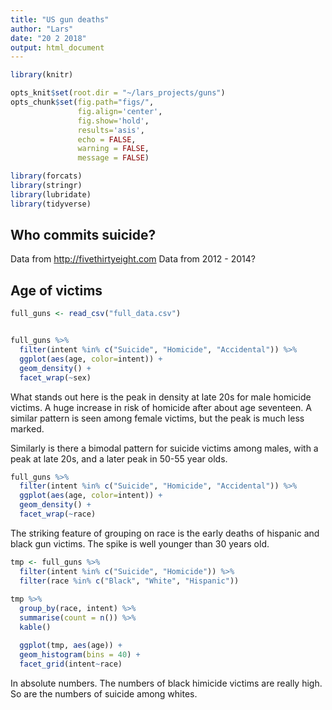 ```yaml
---
title: "US gun deaths"
author: "Lars"
date: "20 2 2018"
output: html_document
---
```


```r
library(knitr)

opts_knit$set(root.dir = "~/lars_projects/guns")
opts_chunk$set(fig.path="figs/",
               fig.align='center',
               fig.show='hold',
               results='asis',
               echo = FALSE,
               warning = FALSE,
               message = FALSE)
```

```r
library(forcats)
library(stringr)
library(lubridate)
library(tidyverse)
```


## Who commits suicide?

Data from <http://fivethirtyeight.com>
Data from 2012 - 2014?

## Age of victims

```r
full_guns <- read_csv("full_data.csv")


full_guns %>%
  filter(intent %in% c("Suicide", "Homicide", "Accidental")) %>%
  ggplot(aes(age, color=intent)) +
  geom_density() +
  facet_wrap(~sex)
```

What stands out here is the peak in density at late 20s for male homicide victims. A huge increase in risk of homicide after about age seventeen. A similar pattern is seen among female victims, but the peak is much less marked.

Similarly is there a bimodal pattern for suicide victims among males, with a peak at late 20s, and a later peak in 50-55 year olds.


```r
full_guns %>%
  filter(intent %in% c("Suicide", "Homicide", "Accidental")) %>%
  ggplot(aes(age, color=intent)) +
  geom_density() +
  facet_wrap(~race)
```

The striking feature of grouping on race is the early deaths of hispanic and black gun victims. The spike is well younger than 30 years old.

```r
tmp <- full_guns %>%
  filter(intent %in% c("Suicide", "Homicide")) %>%
  filter(race %in% c("Black", "White", "Hispanic"))
  
tmp %>%
  group_by(race, intent) %>%
  summarise(count = n()) %>%
  kable()
```


```r
  
  ggplot(tmp, aes(age)) +
  geom_histogram(bins = 40) +
  facet_grid(intent~race)
```

In absolute numbers. The numbers of black himicide victims are really high. So are the numbers of suicide among whites.


